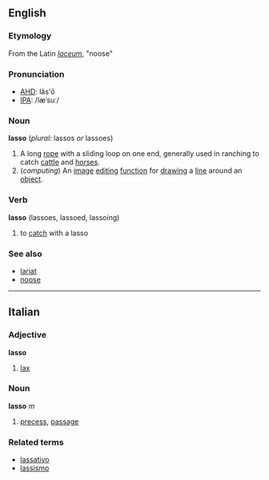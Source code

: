 ==English==
===Etymology===
From the Latin ''[[laceum]]'', "noose"
===Pronunciation===
*[[Pronunciation guide|AHD]]: lăs'ō
*[[IPA]]: /læˈsuː/
===Noun===
'''lasso''' (''plural:'' lassos ''or'' lassoes)
{{wikipedia}}
# A long [[rope]] with a sliding loop on one end, generally used in ranching to catch [[cattle]] and [[horses]].
#(''computing'') An [[image]] [[editing]] [[function]] for [[drawing]] a [[line]] around an [[object]].

===Verb===
'''lasso''' (lassoes, lassoed, lassoing)
#to [[catch]] with a lasso

===See also===
*[[lariat]]
*[[noose]]
----

==Italian==
===Adjective===
'''lasso'''

# [[lax]]

===Noun===
'''lasso''' ''m''

# [[precess]], [[passage]]

===Related terms===
*[[lassativo]]
*[[lassismo]]